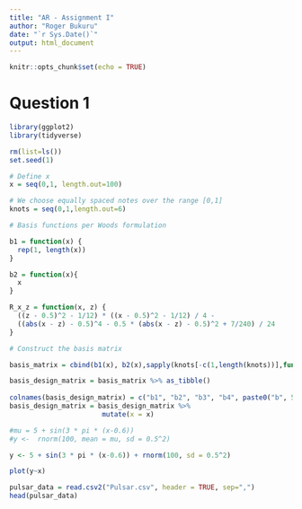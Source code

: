 ```yaml
---
title: "AR - Assignment I"
author: "Roger Bukuru"
date: "`r Sys.Date()`"
output: html_document
---
```


```r
knitr::opts_chunk$set(echo = TRUE)
```

# Question 1

```r
library(ggplot2)
library(tidyverse)

rm(list=ls())
set.seed(1)

# Define x
x = seq(0,1, length.out=100)

# We choose equally spaced notes over the range [0,1]
knots = seq(0,1,length.out=6)

# Basis functions per Woods formulation

b1 = function(x) {
  rep(1, length(x))
}

b2 = function(x){
  x
}

R_x_z = function(x, z) {
  ((z - 0.5)^2 - 1/12) * ((x - 0.5)^2 - 1/12) / 4 - 
  ((abs(x - z) - 0.5)^4 - 0.5 * (abs(x - z) - 0.5)^2 + 7/240) / 24
}

# Construct the basis matrix

basis_matrix = cbind(b1(x), b2(x),sapply(knots[-c(1,length(knots))],function(k) R_x_z(x,k)))

basis_design_matrix = basis_matrix %>% as_tibble()
                  
colnames(basis_design_matrix) = c("b1", "b2", "b3", "b4", paste0("b", 5:(4 + length(knots))))
basis_design_matrix = basis_design_matrix %>%
                       mutate(x = x)
```


```r



#mu = 5 + sin(3 * pi * (x-0.6))
#y <-  rnorm(100, mean = mu, sd = 0.5^2)

y <- 5 + sin(3 * pi * (x-0.6)) + rnorm(100, sd = 0.5^2)

plot(y~x)
```



```r
pulsar_data = read.csv2("Pulsar.csv", header = TRUE, sep=",")
head(pulsar_data)
```

```r

```